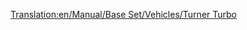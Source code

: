 [[Translation:en/Manual/Base Set/Vehicles/Turner Turbo]]
{{fr/Train|Nom=Turner Turbo
|Image=[[File:en/Turnerturbo.png]]
|Coût=41 014£ (82 028$)
|Vitesse=160 km/h (100 mph)
|Poids=190 t
|Puissance=3500 cv (2611 kW)
|Entretien=3 122£ (6 244$)
|Conception=1977
|Vie=22 
|Capacité=N/A
|Description=
|Réalité=La Turner Turbo est basée sur le véritable [https://www.wikipedia.org/wiki/fr:Train Turbo (United Aircraft Corporation) Turbo-Train] de UAC.
}}